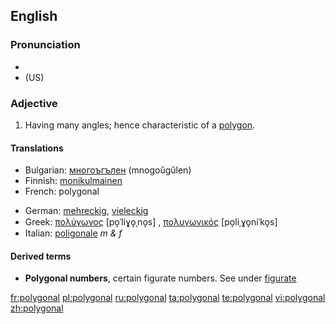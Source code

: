 ==English==

===Pronunciation===
* {{audio|en-us-polygonal.ogg|Audio (US)}}
* (US) {{SAMPA|/p@U.lI.g@.n@l/}}

===Adjective===
{{en-adj-notcomp}}

# Having many angles; hence characteristic of a [[polygon]].

====Translations====
{{trans-top|Having many angles}}
* Bulgarian: [[многоъгълен]] (mnogoŭgŭlen) {{m}}
* Finnish: [[monikulmainen]]
* French: polygonal
{{trans-mid}}
* German: [[mehreckig]], [[vieleckig]]
* Greek: [[πολύγωνος]] [po̞ˈliɣo̞ˌno̞s] {{m}}, [[πολυγωνικός]] [po̞liˌɣo̞niˈko̞s] {{m}}
* Italian: [[poligonale]] ''m & f''
{{trans-bottom}}

====Derived terms====
* '''Polygonal numbers''', certain figurate numbers. See under [[figurate]]

[[fr:polygonal]]
[[pl:polygonal]]
[[ru:polygonal]]
[[ta:polygonal]]
[[te:polygonal]]
[[vi:polygonal]]
[[zh:polygonal]]